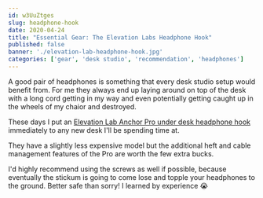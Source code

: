 ```yaml
---
id: w3UuZtges
slug: headphone-hook
date: 2020-04-24
title: "Essential Gear: The Elevation Labs Headphone Hook"
published: false
banner: './elevation-lab-headphone-hook.jpg'
categories: ['gear', 'desk studio', 'recommendation', 'headphones']
---
```


A good pair of headphones is something that every desk studio setup would benefit from. For me they always end up laying around on top of the desk with a long cord getting in my way and even potentially getting caught up in the wheels of my chaior and destroyed.

These days I put an [Elevation Lab Anchor Pro under desk headphone hook](https://amzn.to/2VZsKMx) immediately to any new desk I'll be spending time at. 

They have a slightly less expensive model but the additional heft and cable management features of the Pro are worth the few extra bucks.

I'd highly recommend using the screws as well if possible, because eventually the stickum is going to come lose and topple your headphones to the ground. Better safe than sorry! I learned by experience 😭